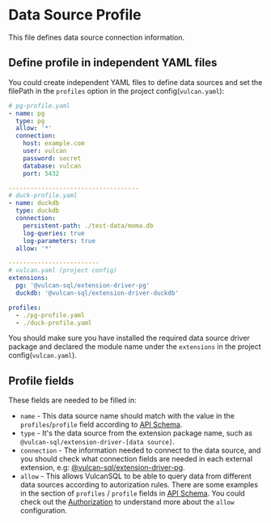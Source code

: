 # Data Source Profile

This file defines data source connection information.

## Define profile in independent YAML files

You could create independent YAML files to define data sources and set the filePath in the `profiles` option in the project config(`vulcan.yaml`):

```yaml
# pg-profile.yaml
- name: pg
  type: pg
  allow: '*'
  connection:
    host: example.com
    user: vulcan
    password: secret
    database: vulcan
    port: 5432

------------------------------------
# duck-profile.yaml
- name: duckdb
  type: duckdb
  connection:
    persistent-path: ./test-data/moma.db
    log-queries: true
    log-parameters: true
  allow: '*'

-------------------------
# vulcan.yaml (project config)
extensions:
  pg: '@vulcan-sql/extension-driver-pg'
  duckdb: '@vulcan-sql/extension-driver-duckdb'

profiles:
  - ./pg-profile.yaml
  - ./duck-profile.yaml
```

You should make sure you have installed the required data source driver package and 
declared the module name under the `extensions` in the project config(`vulcan.yaml`).

## Profile fields

These fields are needed to be filled in:

- `name` - This data source name should match with the value in the `profiles`/`profile` field according to [API Schema](./api-schema).
- `type` - It's the data source from the extension package name, such as `@vulcan-sql/extension-driver-[data source]`.
- `connection` - The information needed to connect to the data source, and you should check what connection fields are needed in each external extension, e.g: [@vulcan-sql/extension-driver-pg](https://www.npmjs.com/package/@vulcan-sql/extension-driver-pg).
- `allow` - This allows VulcanSQL to be able to query data from different data sources according to autorization rules. 
There are some examples in the section of `profiles` / `profile` fields in [API Schema](./api-schema). 
You could check out the [Authorization](../data-privacy/authz) to understand more about the `allow` configuration.
